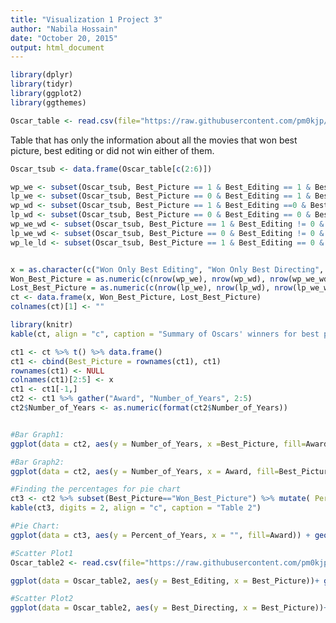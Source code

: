 ```yaml
---
title: "Visualization 1 Project 3"
author: "Nabila Hossain"
date: "October 20, 2015"
output: html_document
---
```


```r
library(dplyr)
library(tidyr)
library(ggplot2)
library(ggthemes)

Oscar_table <- read.csv(file="https://raw.githubusercontent.com/pm0kjp/IS607_Project3/master/data/tidy_oscar_winners.csv", header=TRUE, sep=",")

```

Table that has only the information about all the movies that won best picture, best editing or did not win either of them.
```r
Oscar_tsub <- data.frame(Oscar_table[c(2:6)])

wp_we <- subset(Oscar_tsub, Best_Picture == 1 & Best_Editing == 1 & Best_Directing == 0) #Years the movie that BOTH best picture and editing, but not directing.
lp_we <- subset(Oscar_tsub, Best_Picture == 0 & Best_Editing == 1 & Best_Directing == 0) # Years the movie won ONLY best editing but NOT best Picture or directing.
wp_wd <- subset(Oscar_tsub, Best_Picture == 1 & Best_Editing ==0 & Best_Directing != 0) # Years the movie won best directing & best picture but NOT best editing.
lp_wd <- subset(Oscar_tsub, Best_Picture == 0 & Best_Editing == 0 & Best_Directing == 1) # Years the movie ONLY won best directing but NOT best editing & best picture.
wp_we_wd <- subset(Oscar_tsub, Best_Picture == 1 & Best_Editing != 0 & Best_Directing != 0) #Years the movie won best picture, best directing and best editing.
lp_we_wd <- subset(Oscar_tsub, Best_Picture == 0 & Best_Editing != 0 & Best_Directing != 0) #Years the movie won best directing and best editing but NOT best picture.
wp_le_ld <- subset(Oscar_tsub, Best_Picture == 1 & Best_Editing == 0 & Best_Directing == 0) #Years the movie won best picture but NOT best directing and best editing.


x = as.character(c("Won Only Best Editing", "Won Only Best Directing", "Won Both Best Editing and Directing", "Lost Both Editing and Directing"))
Won_Best_Picture = as.numeric(c(nrow(wp_we), nrow(wp_wd), nrow(wp_we_wd), nrow(wp_le_ld)))
Lost_Best_Picture = as.numeric(c(nrow(lp_we), nrow(lp_wd), nrow(lp_we_wd), "NA"))
ct <- data.frame(x, Won_Best_Picture, Lost_Best_Picture)
colnames(ct)[1] <- ""

```

```r
library(knitr)
kable(ct, align = "c", caption = "Summary of Oscars' winners for best picture, editing and directing.") 
```

```r
ct1 <- ct %>% t() %>% data.frame()
ct1 <- cbind(Best_Picture = rownames(ct1), ct1)
rownames(ct1) <- NULL
colnames(ct1)[2:5] <- x
ct1 <- ct1[-1,]
ct2 <- ct1 %>% gather("Award", "Number_of_Years", 2:5)
ct2$Number_of_Years <- as.numeric(format(ct2$Number_of_Years))


#Bar Graph1:
ggplot(data = ct2, aes(y = Number_of_Years, x =Best_Picture, fill=Award)) + geom_bar(stat="identity", position="dodge") + theme_hc(bgcolor = "darkunica") + scale_x_discrete(breaks=c("Lost_Best_Picture", "Won_Best_Picture"), labels=c("Lost", "Won")) + ylab("Years") + xlab("Best Pictures") + scale_fill_discrete(name="Best Editing/\nDirecting", breaks=c("Won Only Best Editing", "Won Only Best Directing", "Won Both Best Editing and Directing", "Lost Both Editing and Directing"), labels=c("Won Only Best Editing", "Won Only Best Directing", "Won Both", "Lost Both")) + ggtitle("Best Pictures Vs Best Editing and Directing Picture") + theme(legend.position = "top")

#Bar Graph2:
ggplot(data = ct2, aes(y = Number_of_Years, x = Award, fill=Best_Picture)) + geom_bar(stat="identity", position="dodge")  + theme_hc(bgcolor = "darkunica") + coord_cartesian(ylim = c(0, 45)) + ggtitle("Best Editing and Directing Pictures Vs Best Pictures")+ theme(axis.text.x  = element_text(angle=10, vjust=.9, hjust=.6)) + theme(legend.position = "top") +  scale_fill_discrete(name="Best Picture", labels=c("Lost", "Won")) + ylab("Years") + xlab("Best Editing/Directing") 

#Finding the percentages for pie chart 
ct3 <- ct2 %>% subset(Best_Picture=="Won_Best_Picture") %>% mutate( Percent_of_Years = (Number_of_Years / 81)* 100 ) %>% data.frame()
kable(ct3, digits = 2, align = "c", caption = "Table 2")

#Pie Chart:
ggplot(data = ct3, aes(y = Percent_of_Years, x = "", fill=Award)) + geom_bar(stat = "identity", color = 'black') + coord_polar(theta="y") + ggtitle("Percentage of Best Picture Winners Having\nBest Directing and Best Editing Awards.") + scale_fill_discrete(name="Best Editing/Directing", breaks=c("Won Only Best Editing", "Won Only Best Directing", "Won Both Best Editing and Directing", "Lost Both Editing and Directing"), labels=c("Won Only Best Editing", "Won Only Best Directing", "Won Both", "Lost Both")) + guides(fill=guide_legend(override.aes=list(colour=NA))) + theme_igray() + theme(legend.position = "left") + ylab("Won Best Pictures")
```


```r
#Scatter Plot1
Oscar_table2 <- read.csv(file="https://raw.githubusercontent.com/pm0kjp/IS607_Project3/master/data/Combo_Oscar.csv", header=TRUE, sep=",")

ggplot(data = Oscar_table2, aes(y = Best_Editing, x = Best_Picture))+ geom_point(aes(color = Year)) + theme_igray() + ggtitle("Oscar's Winners Best Picture Vs Best Editing") + ylab("Won Best Editing Pictures") + xlab("Won Best Pictures") + theme(axis.text.x = element_blank(), axis.text.y = element_blank()) 

#Scatter Plot2
ggplot(data = Oscar_table2, aes(y = Best_Directing, x = Best_Picture))+ geom_point(aes(color = Year)) + theme_igray() + ggtitle("Oscar's Winners Best Picture Vs Best Directing") + ylab("Won Best Directing Pictures") + xlab("Won Best Pictures") + theme(axis.text.x = element_blank(), axis.text.y = element_blank())  

```


